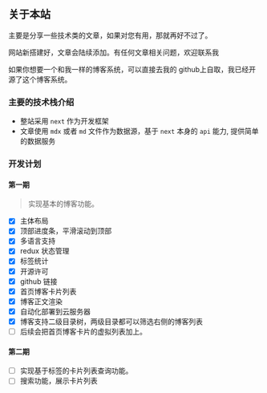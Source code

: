 
<h2 className='text-center'>关于本站</h2>

主要是分享一些技术类的文章，如果对您有用，那就再好不过了。

网站新搭建好，文章会陆续添加。有任何文章相关问题，欢迎联系我

如果你想要一个和我一样的博客系统，可以直接去我的 github上自取，我已经开源了这个博客系统。

### 主要的技术栈介绍

- 整站采用 `next` 作为开发框架
- 文章使用 `mdx` 或者 `md` 文件作为数据源，基于 `next` 本身的 `api` 能力, 提供简单的数据服务

### 开发计划

#### 第一期
> 实现基本的博客功能。

- [x] 主体布局
- [x] 顶部进度条，平滑滚动到顶部
- [x] 多语言支持
- [x] redux 状态管理
- [x] 标签统计
- [x] 开源许可
- [x] github 链接
- [x] 首页博客卡片列表
- [x] 博客正文渲染
- [x] 自动化部署到云服务器
- [x] 博客支持二级目录树，两级目录都可以筛选右侧的博客列表
- [ ] 后续会把首页博客卡片的虚拟列表加上。

#### 第二期

- [ ] 实现基于标签的卡片列表查询功能。
- [ ] 搜索功能，展示卡片列表
